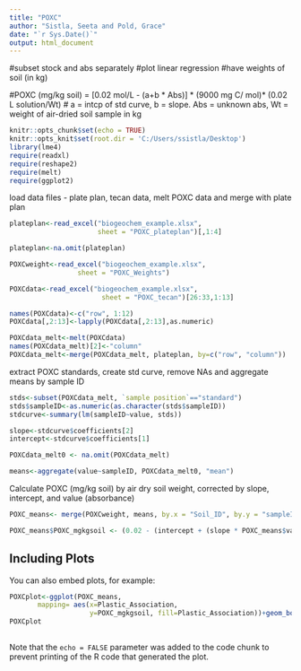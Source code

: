 ---
title: "POXC"
author: "Sistla, Seeta and Pold, Grace"
date: "`r Sys.Date()`"
output: html_document
--- 
#subset stock and abs separately 
#plot linear regression 
#have weights of soil (in kg)

#POXC (mg/kg soil) = [0.02 mol/L - (a+b * Abs)] * (9000 mg C/ mol)* (0.02 L solution/Wt)
# a = intcp of std curve, b = slope. Abs = unknown abs, Wt = weight of air-dried soil sample in kg

```{r setup, include=FALSE}
knitr::opts_chunk$set(echo = TRUE)
knitr::opts_knit$set(root.dir = 'C:/Users/ssistla/Desktop')
library(lme4)
require(readxl)
require(reshape2)
require(melt)
require(ggplot2)
```
load data files - plate plan, tecan data, melt POXC data and merge with plate plan
 
```{r}
plateplan<-read_excel("biogeochem_example.xlsx", 
                      sheet = "POXC_plateplan")[,1:4]

plateplan<-na.omit(plateplan)

POXCweight<-read_excel("biogeochem_example.xlsx", 
                 sheet = "POXC_Weights")

POXCdata<-read_excel("biogeochem_example.xlsx", 
                       sheet = "POXC_tecan")[26:33,1:13]

names(POXCdata)<-c("row", 1:12)
POXCdata[,2:13]<-lapply(POXCdata[,2:13],as.numeric)

POXCdata_melt<-melt(POXCdata)
names(POXCdata_melt)[2]<-"column"
POXCdata_melt<-merge(POXCdata_melt, plateplan, by=c("row", "column"))
```

extract POXC standards, create std curve, remove NAs and aggregate means by sample ID
```{r}
stds<-subset(POXCdata_melt, `sample position`=="standard")
stds$sampleID<-as.numeric(as.character(stds$sampleID))
stdcurve<-summary(lm(sampleID~value, stds))

slope<-stdcurve$coefficients[2]
intercept<-stdcurve$coefficients[1]

POXCdata_melt0 <- na.omit(POXCdata_melt)

means<-aggregate(value~sampleID, POXCdata_melt0, "mean")
```
 
Calculate POXC (mg/kg soil) by  air dry  soil weight, corrected by slope, intercept, and value (absorbance)
 
```{r}

POXC_means<- merge(POXCweight, means, by.x = "Soil_ID", by.y = "sampleID")

POXC_means$POXC_mgkgsoil <- (0.02 - (intercept + (slope * POXC_means$value))) * (9000)* (0.02/POXC_means$`Weight (kg)`)

```
 
## Including Plots

You can also embed plots, for example:

```{r , echo=FALSE}
POXCplot<-ggplot(POXC_means,
       mapping= aes(x=Plastic_Association,
                    y=POXC_mgkgsoil, fill=Plastic_Association))+geom_boxplot()+ theme_bw()+theme(panel.grid = element_blank(), legend.position = "none")+theme(panel.grid = element_blank()) +scale_fill_manual(values=c("hotpink3", "darkolivegreen4")) + labs(x = '', y = expression(POX~C~(frac(mg~C,kg~soil))))
POXCplot
 
```

Note that the `echo = FALSE` parameter was added to the code chunk to prevent printing of the R code that generated the plot.
